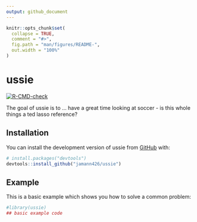 ```yaml
---
output: github_document
---
```


<!-- README.md is generated from README.Rmd. Please edit that file -->


```r
knitr::opts_chunk$set(
  collapse = TRUE,
  comment = "#>",
  fig.path = "man/figures/README-",
  out.width = "100%"
)
```

# ussie

<!-- badges: start -->
[![R-CMD-check](https://github.com/jamann426/ussie/actions/workflows/R-CMD-check.yaml/badge.svg)](https://github.com/jamann426/ussie/actions/workflows/R-CMD-check.yaml)
<!-- badges: end -->

The goal of ussie is to ... have a great time looking at soccer - is this whole things a ted lasso reference?

## Installation

You can install the development version of ussie from [GitHub](https://github.com/) with:

``` r
# install.packages("devtools")
devtools::install_github("jamann426/ussie")
```

## Example

This is a basic example which shows you how to solve a common problem:

```r
#library(ussie)
## basic example code

```
